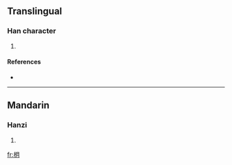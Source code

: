 ==Translingual==

===Han character===
{{Han char|rn=75|rad=木|as=04|sn=8|four=|canj=木月 (DB), X木月 (XDB)}}

# {{defn|Han|sort=木04}}

====References====
* {{Han ref|kx=0514.190|dkj=14521|dj=0902.050|hdz=21173.090|uh=6782|ud=26498}}

----

==Mandarin==

===Hanzi===
{{cmn-hanzi|pin=[[yuè]] ([[yue4]])|wg=yüeh<sup>4</sup>}}

# {{defn|Mandarin}}

[[fr:枂]]